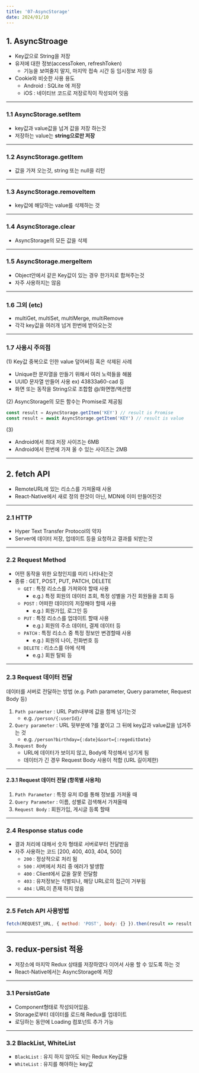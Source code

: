 ```yaml
---
title: '07-AsyncStorage'
date: 2024/01/10
---
```


## 1. AsyncStroage

- Key값으로 String을 저장
- 유저에 대한 정보(accessToken, refreshToken)
  - 기능을 보여줄지 말지, 마지막 접속 시간 등 임시정보 저장 등
- Cookie와 비슷한 사용 용도
  - Android : SQLite 에 저장
  - iOS : 네이티브 코드로 저장로직이 작성되어 잇음

---

### 1.1 AsyncStorage.setItem

- key값과 value값을 넘겨 값을 저장 하는것
- 저장하는 value는 **string으로만 저장**

---

### 1.2 AsyncStorage.getItem

- 값을 가져 오는것, string 또는 null을 리턴

---

### 1.3 AsyncStorage.removeItem

- key값에 해당하는 value를 삭제하는 것

---

### 1.4 AsyncStorage.clear

- AsyncStorage의 모든 값을 삭제

---

### 1.5 AsyncStorage.mergeItem

- Object안에서 같은 Key값이 있는 경우 한가지로 합쳐주는것
- 자주 사용하지는 않음

---

### 1.6 그외 (etc)

- multiGet, multiSet, multiMerge, multiRemove
- 각각 key값을 여러개 넘겨 한번에 받아오는것

---

### 1.7 사용시 주의점

(1) Key값 중복으로 인한 value 덮어써짐 혹은 삭제된 사례

- Unique한 문자열을 만들기 위해서 여러 노력들을 해봄
- UUID 문자열 만들어 사용 ex) 43833a60-cad 등
- 화면 또는 동작을 String으로 조합함 @/화면명/액션명

(2) AsyncStorage의 모든 함수는 Promise로 제공됨

```js
const result = AsyncStorage.getItem('KEY') // result is Promise
const result = await AsyncStorage.getItem('KEY') // result is value
```

(3)

- Android에서 최대 저장 사이즈는 6MB
- Android에서 한번에 가져 올 수 있는 사이즈는 2MB

---

## 2. fetch API

- RemoteURL에 있는 리소스를 가져올때 사용
- React-Native에서 새로 정의 한것이 아닌, MDN에 이미 만들어진것

---

### 2.1 HTTP

- Hyper Text Transfer Protocol의 약자
- Server에 데이터 저장, 업데이트 등을 요청하고 결과를 되받는것

---

### 2.2 Request Method

- 어떤 동작을 위한 요청인지를 미리 나타내는것
- 종류 : GET, POST, PUT, PATCH, DELETE
  - `GET` : 특정 리소스를 가져와야 할때 사용
    - e.g.) 특정 회원의 데이터 조회, 특정 성별을 가진 회원들을 조회 등
  - `POST` : 어떠한 데이터의 저장해야 할때 사용
    - e.g.) 회원가입, 로그인 등
  - `PUT` : 특정 리소스를 업데이트 할때 사용
    - e.g.) 회원의 주소 데이터, 결제 데이터 등
  - `PATCH` : 특정 리소스 중 특정 정보만 변경할때 사용
    - e.g.) 회원의 나이, 전화번호 등
  - `DELETE` : 리소스를 아에 삭제
    - e.g.) 회원 탈퇴 등

---

### 2.3 Request 데이터 전달

데이터를 서버로 전달하는 방법 (e.g. Path parameter, Query parameter, Request Body 등)

1. `Path parameter` : URL Path내부에 값을 함께 넘기는것
   - e.g. `/person/{:userId}/`
2. `Query parameter` : URL 뒷부분에 ?를 붙이고 그 뒤에 key값과 value값을 넘겨주는 것
   - e.g. `/person?birthday={:date}&sort={:regeditDate}`
3. `Request Body`
   - URL에 데이터가 보이지 않고, Body에 작성해서 넘기게 됨
   - 데이터가 긴 경우 Request Body 사용이 적합 (URL 길이제한)

---

#### 2.3.1 Request 데이터 전달 (항목별 사용처)

1. `Path Parameter` : 특정 유저 ID를 통해 정보를 가져올 때
2. `Query Parameter` : 이름, 성별로 검색해서 가져올때
3. `Request Body` : 회원가입, 게시글 등록 할때

---

### 2.4 Response status code

- 결과 처리에 대해서 숫자 형태로 서버로부터 전달받음
- 자주 사용하는 코드 [200, 400, 403, 404, 500]
  - `200` : 정상적으로 처리 됨
  - `500` : 서버에서 처리 중 에러가 발생함
  - `400` : Client에서 값을 잘못 전달함
  - `403` : 유저정보는 식별되나, 해당 URL로의 접근이 거부됨
  - `404` : URL이 존재 하지 않음

---

### 2.5 Fetch API 사용방법

```js
fetch(REQUEST_URL, { method: 'POST', body: {} }).then(result => result.json())
```

---

## 3. redux-persist 적용

- 저장소에 마지막 Redux 상태를 저장하였다 이어서 사용 할 수 있도록 하는 것
- React-Native에서는 AsyncStorage에 저장

---

### 3.1 PersistGate

- Component형태로 작성되어있음.
- Storage로부터 데이터를 로드해 Redux를 업데이트
- 로딩하는 동안에 Loading 컴포넌트 추가 가능

---

### 3.2 BlackList, WhiteList

- `BlackList` : 유지 하지 않아도 되는 Redux Key값들
- `WhiteList` : 유지를 해야하는 key값
